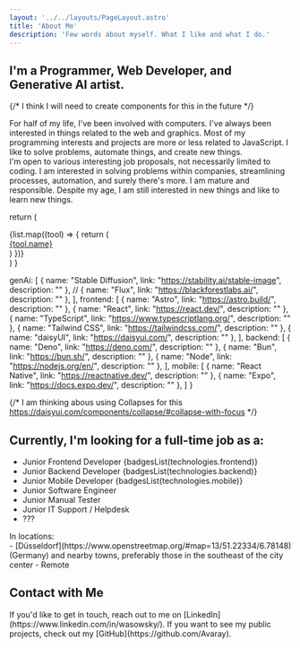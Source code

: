 ```yaml
---
layout: '../../layouts/PageLayout.astro'
title: 'About Me'
description: 'Few words about myself. What I like and what I do.'
---
```



## I'm a Programmer, Web Developer, and Generative AI artist.

{/* I think I will need to create components for this in the future */}
<div class='flex items-center'>
  <div class='mr-4 hidden sm:block'>
    <Icon icon='game-icons:anatomy' class='h-24 w-24 md:h-32 md:w-32 text-primary' />
  </div>
  <div>
    For half of my life, I've been involved with computers.  
    I've always been interested in things related to the web and graphics.  
    Most of my programming interests and projects are more or less related to JavaScript.  
    I like to solve problems, automate things, and create new things.
  </div>
</div>

<div class='flex items-center'>

  <div>
    I'm open to various interesting job proposals, not necessarily limited to coding. I am interested in solving problems within companies, streamlining processes, automation, and surely there's more. I am mature and responsible. Despite my age, I am still interested in new things and like to learn new things. 
  </div>
    <div class='mr-4 hidden sm:block'>
    <Icon icon='game-icons:skills' class='h-24 w-24 md:h-32 md:w-32 text-primary scale-x-[-1]' />
  </div>
</div>

  return (
    <div class="inline-flex flex-wrap gap-2 mx-1">
      {list.map((tool) => {
        return (
          <a href={tool.link} class="!font-normal !no-underline ">
            <div class="badge badge-soft badge-primary whitespace-nowrap hover:outline-1">
              {tool.name}
            </div>
          </a>
        )
      })}
    </div>
  )
}

  genAi: [
    { name: "Stable Diffusion", link: "https://stability.ai/stable-image", description: "" },
    // { name: "Flux", link: "https://blackforestlabs.ai/", description: "" },
  ],
  frontend: [
    { name: "Astro", link: "https://astro.build/", description: "" },
    { name: "React", link: "https://react.dev/", description: "" },
    { name: "TypeScript", link: "https://www.typescriptlang.org/", description: "" },
    { name: "Tailwind CSS", link: "https://tailwindcss.com/", description: "" },
    { name: "daisyUI", link: "https://daisyui.com/", description: "" },
  ],
  backend: [
    { name: "Deno", link: "https://deno.com/", description: "" },
    { name: "Bun", link: "https://bun.sh/", description: "" },
    { name: "Node", link: "https://nodejs.org/en/", description: "" },
  ],
  mobile: [
    { name: "React Native", link: "https://reactnative.dev/", description: "" },
    { name: "Expo", link: "https://docs.expo.dev/", description: "" },
  ]
}

{/* I am thinking abous using Collapses for this https://daisyui.com/components/collapse/#collapse-with-focus */}

## Currently, I'm looking for a full-time job as a:
- <span className='opacity-50'>Junior</span> Frontend Developer {badgesList(technologies.frontend)}
- <span className='opacity-50'>Junior</span> Backend Developer {badgesList(technologies.backend)}
- <span className='opacity-50'>Junior</span> Mobile Developer {badgesList(technologies.mobile)}
- <span className='opacity-50'>Junior</span> Software Engineer
- <span className='opacity-50'>Junior</span> Manual Tester
- <span className='opacity-50'>Junior</span> IT Support / Helpdesk
- ???

<div class='flex items-center gap-2'><Icon icon='gis:earth-network-o' class="inline-flex align-center items-start w-[4em] h-[4em]" /> <span class='font-bold text-lg'>In locations:</span> </div>
- [Düsseldorf](https://www.openstreetmap.org/#map=13/51.22334/6.78148) (Germany) and nearby towns, preferably those in the southeast of the city center
- Remote

## Contact with Me

<div class='flex items-center'>
  <div class='mr-4 hidden sm:block'>
    <Icon icon='game-icons:telepathy' class='h-24 w-24 md:h-32 md:w-32 ' />
  </div>
  <div>
    If you'd like to get in touch, reach out to me on [LinkedIn](https://www.linkedin.com/in/wasowsky/).  
    If you want to see my public projects, check out my [GitHub](https://github.com/Avaray).  
  </div>
</div>

